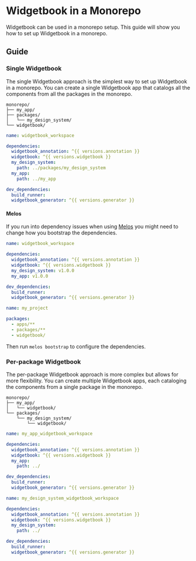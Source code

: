 # Widgetbook in a Monorepo

Widgetbook can be used in a monorepo setup. This guide will show you how to set up Widgetbook in a monorepo.

## Guide

### Single Widgetbook

The single Widgetbook approach is the simplest way to set up Widgetbook in a monorepo. You can create a single Widgetbook app that catalogs all the components from all the packages in the monorepo.

```
monorepo/
├── my_app/
├── packages/
│   └── my_design_system/
└── widgetbook/
```

```yaml title="widgetbook/pubspec.yaml"
name: widgetbook_workspace

dependencies:
  widgetbook_annotation: ^{{ versions.annotation }}
  widgetbook: ^{{ versions.widgetbook }}
  my_design_system:
    path: ../packages/my_design_system
  my_app:
    path: ../my_app

dev_dependencies:
  build_runner:
  widgetbook_generator: ^{{ versions.generator }}
```

#### Melos

If you run into dependency issues when using [Melos](https://melos.invertase.dev/) you might need to change how you bootstrap the dependencies.

```yaml title="widgetbook/pubspec.yaml"
name: widgetbook_workspace

dependencies:
  widgetbook_annotation: ^{{ versions.annotation }}
  widgetbook: ^{{ versions.widgetbook }}
  my_design_system: v1.0.0
  my_app: v1.0.0

dev_dependencies:
  build_runner:
  widgetbook_generator: ^{{ versions.generator }}
```

```yaml title="melos.yaml"
name: my_project

packages:
  - apps/**
  - packages/**
  - widgetbook/
```

Then run `melos bootstrap` to configure the dependencies.

### Per-package Widgetbook

The per-package Widgetbook approach is more complex but allows for more flexibility. You can create multiple Widgetbook apps, each cataloging the components from a single package in the monorepo.

```
monorepo/
├── my_app/
│   └── widgetbook/
└── packages/
    └── my_design_system/
        └── widgetbook/
```

```yaml title="my_app/widgetbook/pubspec.yaml"
name: my_app_widgetbook_workspace

dependencies:
  widgetbook_annotation: ^{{ versions.annotation }}
  widgetbook: ^{{ versions.widgetbook }}
  my_app:
    path: ../

dev_dependencies:
  build_runner:
  widgetbook_generator: ^{{ versions.generator }}
```

```yaml title="packages/my_design_system/widgetbook/pubspec.yaml"
name: my_design_system_widgetbook_workspace

dependencies:
  widgetbook_annotation: ^{{ versions.annotation }}
  widgetbook: ^{{ versions.widgetbook }}
  my_design_system:
    path: ../

dev_dependencies:
  build_runner:
  widgetbook_generator: ^{{ versions.generator }}
```
